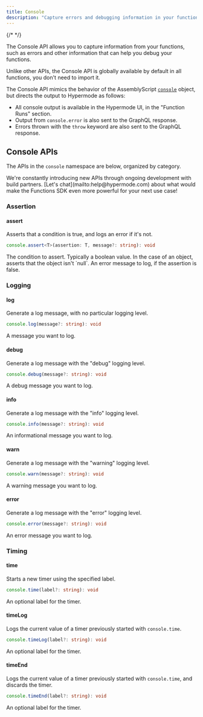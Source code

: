 ```yaml
---
title: Console
description: "Capture errors and debugging information in your functions."
---
```


{/* <!-- vale Google.Headings = NO --> */}

The Console API allows you to capture information from your functions, such as errors and
other information that can help you debug your functions.

<Info>

Unlike other APIs, the Console API is globally available by default in all functions, you don't
need to import it.

</Info>

The Console API mimics the behavior of the AssemblyScript [`console`](https://www.assemblyscript.org/stdlib/console.html)
object, but directs the output to Hypermode as follows:

- All console output is available in the Hypermode UI, in the "Function Runs" section.
- Output from `console.error` is also sent to the GraphQL response.
- Errors thrown with the `throw` keyword are also sent to the GraphQL response.

## Console APIs

The APIs in the `console` namespace are below, organized by category.

<Tip>
  We're constantly introducing new APIs through ongoing development with build
  partners. [Let's chat](mailto:help@hypermode.com) about what would make the
  Functions SDK even more powerful for your next use case!
</Tip>

### Assertion

#### assert

Asserts that a condition is true, and logs an error if it's not.

<CodeGroup>

```ts AssemblyScript
console.assert<T>(assertion: T, message?: string): void
```

</CodeGroup>

<ResponseField name="assertion" type="T" required>
  The condition to assert. Typically a boolean value. In the case of an object,
  asserts that the object isn't `null`.
</ResponseField>

<ResponseField name="message" type="string">
  An error message to log, if the assertion is false.
</ResponseField>

### Logging

#### log

Generate a log message, with no particular logging level.

<CodeGroup>

```ts AssemblyScript
console.log(message?: string): void
```

</CodeGroup>

<ResponseField name="message" type="string">
  A message you want to log.
</ResponseField>

#### debug

Generate a log message with the "debug" logging level.

<CodeGroup>

```ts AssemblyScript
console.debug(message?: string): void
```

</CodeGroup>

<ResponseField name="message" type="string">
  A debug message you want to log.
</ResponseField>

#### info

Generate a log message with the "info" logging level.

<CodeGroup>

```ts AssemblyScript
console.info(message?: string): void
```

</CodeGroup>

<ResponseField name="message" type="string">
  An informational message you want to log.
</ResponseField>

#### warn

Generate a log message with the "warning" logging level.

<CodeGroup>

```ts AssemblyScript
console.warn(message?: string): void
```

</CodeGroup>

<ResponseField name="message" type="string">
  A warning message you want to log.
</ResponseField>

#### error

Generate a log message with the "error" logging level.

<CodeGroup>

```ts AssemblyScript
console.error(message?: string): void
```

</CodeGroup>

<ResponseField name="message" type="string">
  An error message you want to log.
</ResponseField>

### Timing

#### time

Starts a new timer using the specified label.

<CodeGroup>

```ts AssemblyScript
console.time(label?: string): void
```

</CodeGroup>

<ResponseField name="label" type="string">
  An optional label for the timer.
</ResponseField>

#### timeLog

Logs the current value of a timer previously started with `console.time`.

<CodeGroup>

```ts AssemblyScript
console.timeLog(label?: string): void
```

</CodeGroup>

<ResponseField name="label" type="string">
  An optional label for the timer.
</ResponseField>

#### timeEnd

Logs the current value of a timer previously started with `console.time`, and discards the timer.

<CodeGroup>

```ts AssemblyScript
console.timeEnd(label?: string): void
```

</CodeGroup>

<ResponseField name="label" type="string">
  An optional label for the timer.
</ResponseField>
